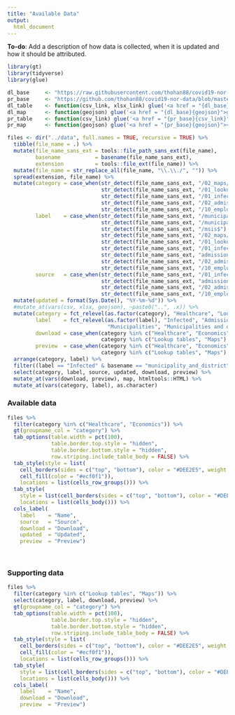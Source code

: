```yaml
---
title: "Available Data"
output:
  html_document
---
```


**To-do**: Add a description of how data is collected, when it is updated and how it should be attributed.

```r
library(gt)
library(tidyverse)
library(glue)
```

```r
dl_base     <- "https://raw.githubusercontent.com/thohan88/covid19-nor-data/master/"
pr_base     <- "https://github.com/thohan88/covid19-nor-data/blob/master/"
dl_table    <- function(csv_link, xlsx_link) glue('<a href = "{dl_base}{csv_link}">csv</a> <a href = "{dl_base}{xlsx_link}">xlsx</a>')
dl_map      <- function(geojson) glue('<a href = "{dl_base}{geojson}">geojson</a>')
pr_table    <- function(csv_link) glue('<a href = "{pr_base}{csv_link}"><span class="fa fa-search"></span></a>')
pr_map      <- function(geojson) glue('<a href = "{pr_base}{geojson}"><span class="fa fa-search"></span></a>')

files <- dir("../data", full.names = TRUE, recursive = TRUE) %>% 
  tibble(file_name = .) %>% 
  mutate(file_name_sans_ext = tools::file_path_sans_ext(file_name),
         basename           = basename(file_name_sans_ext), 
         extension          = tools::file_ext(file_name)) %>% 
  mutate(file_name = str_replace_all(file_name, "\\.\\./", "")) %>% 
  spread(extension, file_name) %>% 
  mutate(category = case_when(str_detect(file_name_sans_ext, "/02_maps/")          ~ "Maps",
                              str_detect(file_name_sans_ext, "/01_lookup_tables/") ~ "Lookup tables",
                              str_detect(file_name_sans_ext, "/01_infected/")      ~ "Healthcare",
                              str_detect(file_name_sans_ext, "/02_admissions/")    ~ "Healthcare",
                              str_detect(file_name_sans_ext, "/10_employment/")    ~ "Economics"),
         label    = case_when(str_detect(file_name_sans_ext, "/municipalities$")    ~ "Municipalities",
                              str_detect(file_name_sans_ext, "/municipalities_districts$") ~ "Municipalities and districts",
                              str_detect(file_name_sans_ext, "/msis$")             ~ "MSIS regions",
                              str_detect(file_name_sans_ext, "/02_maps/")          ~ "Maps",
                              str_detect(file_name_sans_ext, "/01_lookup_tables/") ~ "Lookup tables",
                              str_detect(file_name_sans_ext, "/01_infected/")      ~ "Infected",
                              str_detect(file_name_sans_ext, "admissions_with")    ~ "In respirator",
                              str_detect(file_name_sans_ext, "/02_admissions/")    ~ "Admissions",
                              str_detect(file_name_sans_ext, "/10_employment/")    ~ "Unemployment benefits"),
         source   = case_when(str_detect(file_name_sans_ext, "/01_infected/")      ~ "MSIS",
                              str_detect(file_name_sans_ext, "admissions_with")    ~ "Directorate of Health",
                              str_detect(file_name_sans_ext, "/02_admissions/")    ~ "Directorate of Health",
                              str_detect(file_name_sans_ext, "/10_employment/")    ~ "NAV")) %>% 
  mutate(updated = format(Sys.Date(), "%Y-%m-%d")) %>% 
  #mutate_at(vars(csv, xlsx, geojson), ~paste0("..", .x)) %>% 
  mutate(category = fct_relevel(as.factor(category), "Healthcare", "Lookup tables", "Maps"),
         label    = fct_relevel(as.factor(label), "Infected", "Admissions", "In respirator",
                                "Municipalities", "Municipalities and districts", "MSIS regions"),
         download = case_when(category %in% c("Healthcare", "Economics", "Lookup tables") ~ map2_chr(csv, xlsx, dl_table),
                              category %in% c("Lookup tables", "Maps")                     ~ map_chr(geojson, dl_map)),
         preview  = case_when(category %in% c("Healthcare", "Economics", "Lookup tables") ~ map_chr(csv, pr_table),
                              category %in% c("Lookup tables", "Maps")                     ~ map_chr(geojson, pr_map))) %>% 
  arrange(category, label) %>% 
  filter((label == "Infected" & basename == "municipality_and_district") | label != "Infected") %>% 
  select(category, label, source, updated, download, preview) %>% 
  mutate_at(vars(download, preview), map, htmltools::HTML) %>% 
  mutate_at(vars(category, label), as.character)
```


### Available data

```r
files %>% 
  filter(category %in% c("Healthcare", "Economics")) %>% 
  gt(groupname_col = "category") %>%
  tab_options(table.width = pct(100),
              table.border.top.style = "hidden",
              table.border.bottom.style = "hidden",
              row.striping.include_table_body = FALSE) %>%
  tab_style(style = list(
    cell_borders(sides = c("top", "bottom"), color = "#DEE2E5", weight = px(1)),
    cell_fill(color = "#ecf0f1")),
    locations = list(cells_row_groups())) %>%
  tab_style(
    style = list(cell_borders(sides = c("top", "bottom"), color = "#DEE2E5", weight = px(1))),
    locations = list(cells_body())) %>%
  cols_label(
    label    = "Name",
    source   = "Source",
    download = "Download",
    updated  = "Updated",
    preview  = "Preview")
```
<br>

### Supporting data

```r
files %>% 
  filter(category %in% c("Lookup tables", "Maps")) %>% 
  select(category, label, download, preview) %>% 
  gt(groupname_col = "category") %>%
  tab_options(table.width = pct(100),
              table.border.top.style = "hidden",
              table.border.bottom.style = "hidden",
              row.striping.include_table_body = FALSE) %>%
  tab_style(style = list(
    cell_borders(sides = c("top", "bottom"), color = "#DEE2E5", weight = px(1)),
    cell_fill(color = "#ecf0f1")),
    locations = list(cells_row_groups())) %>%
  tab_style(
    style = list(cell_borders(sides = c("top", "bottom"), color = "#DEE2E5", weight = px(1))),
    locations = list(cells_body())) %>%
  cols_label(
    label    = "Name",
    download = "Download",
    preview  = "Preview")
```

